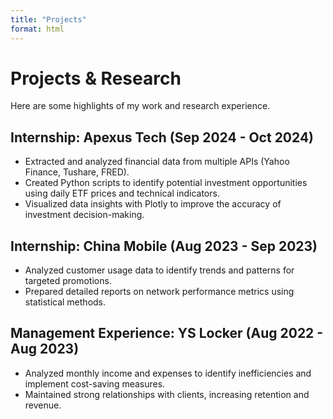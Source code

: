 ```yaml
---
title: "Projects"
format: html
---
```


# Projects & Research

Here are some highlights of my work and research experience.

## Internship: Apexus Tech (Sep 2024 - Oct 2024)

-   Extracted and analyzed financial data from multiple APIs (Yahoo Finance, Tushare, FRED).
-   Created Python scripts to identify potential investment opportunities using daily ETF prices and technical indicators.
-   Visualized data insights with Plotly to improve the accuracy of investment decision-making.

## Internship: China Mobile (Aug 2023 - Sep 2023)

-   Analyzed customer usage data to identify trends and patterns for targeted promotions.
-   Prepared detailed reports on network performance metrics using statistical methods.

## Management Experience: YS Locker (Aug 2022 - Aug 2023)

-   Analyzed monthly income and expenses to identify inefficiencies and implement cost-saving measures.
-   Maintained strong relationships with clients, increasing retention and revenue.
